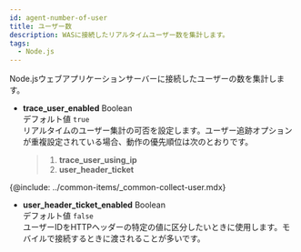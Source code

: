 ```yaml
---
id: agent-number-of-user
title: ユーザー数
description: WASに接続したリアルタイムユーザー数を集計します。
tags:
  - Node.js
---
```


Node.jsウェブアプリケーションサーバーに接続したユーザーの数を集計します。

-   **trace_user_enabled** <span class='type'>Boolean</span><br/>
    デフォルト値 `true`<br/>
    リアルタイムのユーザー集計の可否を設定します。ユーザー追跡オプションが重複設定されている場合、動作の優先順位は次のとおりです。
    > 1.  **trace_user_using_ip**
    > 2.  **user_header_ticket**

{@include: ../common-items/_common-collect-user.mdx}

-   **user_header_ticket_enabled** <span class='type'>Boolean</span><br/>
    デフォルト値 `false`<br/>
    ユーザーIDをHTTPヘッダーの特定の値に区分したいときに使用します。モバイルで接続するときに渡されることが多いです。
